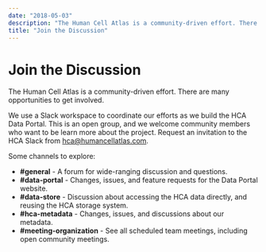 ```yaml
---
date: "2018-05-03"
description: "The Human Cell Atlas is a community-driven effort. There are many opportunities to get involved."
title: "Join the Discussion"
---
```


# Join the Discussion

The Human Cell Atlas is a community-driven effort. There are many opportunities to get involved.

We use a Slack workspace to coordinate our efforts as we build the HCA Data Portal. This is an open group, and we welcome community members who want to be learn more about the project. Request an invitation to the HCA Slack from [hca@humancellatlas.com]({emailHumanCellAtlas}).

Some channels to explore:

- **#general** - A forum for wide-ranging discussion and questions.
- **#data-portal** - Changes, issues, and feature requests for the Data Portal website.
- **#data-store** - Discussion about accessing the HCA data directly, and reusing the HCA storage system.
- **#hca-metadata** - Changes, issues, and discussions about our metadata.
- **#meeting-organization** - See all scheduled team meetings, including open community meetings.
